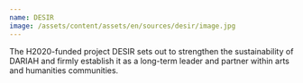 ```yaml
---
name: DESIR
image: /assets/content/assets/en/sources/desir/image.jpg
---
```

The H2020-funded project DESIR sets out to strengthen the sustainability of DARIAH and firmly establish it as a long-term leader and partner within arts and humanities communities.
